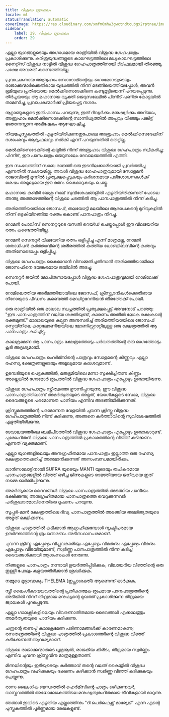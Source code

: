 ```yaml
---
title: വിശുദ്ധ ഗ്രാഹലം
locale: ml
statusTranslation: automatic
coverImage: https://res.cloudinary.com/xmfm6mhw3gwctndtcubgx2rptnae/image/upload/v1741354419/small_cover_la_gran_rebelion_28716e29d2.webp
sidebar:
    label: 29. വിശുദ്ധ ഗ്രാഹലം
    order: 29
---
```

എല്ലാ യുഗങ്ങളുടെയും അഗാധമായ രാത്രിയിൽ വിശുദ്ധ ഗേഹപാത്രം പ്രകാശിക്കുന്നു. കുരിശുയുദ്ധങ്ങളുടെ കാലഘട്ടത്തിലെ മധ്യകാലഘട്ടത്തിലെ നൈറ്റ്‌സ് വിശുദ്ധ നാട്ടിൽ വിശുദ്ധ ഗേഹപാത്രത്തിനായി නිෂ්ഫലമായി തിരഞ്ഞു, പക്ഷേ അവരത് കണ്ടെത്തിയില്ല.

പ്രവാചകനായ അബ്രഹാം സോദോമിന്റെയും ഗൊമോറയുടെയും രാജാക്കന്മാർക്കെതിരായ യുദ്ധത്തിൽ നിന്ന് മടങ്ങിയെത്തിയപ്പോൾ, അവൻ ഭൂമിയുടെ പ്രതിഭയായ മെൽക്കിസെദേക്കിനെ കണ്ടുമുട്ടിയെന്ന് പറയപ്പെടുന്നു. തീർച്ചയായും ആ മഹാനായ വ്യക്തി ജെറുസലേമിൽ പിന്നീട് പണിത കോട്ടയിൽ താമസിച്ചു, പ്രവാചകന്മാർക്ക് പ്രിയപ്പെട്ട നഗരം.

നൂറ്റാണ്ടുകളുടെ ഇതിഹാസം പറയുന്നു, ഇത് ദിവ്യർക്കും മനുഷ്യർക്കും അറിയാം, അബ്രഹാം മെൽക്കിസെദേക്കിന്റെ സാന്നിധ്യത്തിൽ അപ്പവും വീഞ്ഞും പങ്കിട്ട് ജ്ഞാനസ്നാന അഭിഷേകം ആഘോഷിച്ചു.

നിയമപുസ്തകത്തിൽ എഴുതിയിരിക്കുന്നതുപോലെ അബ്രഹാം മെൽക്കിസെദേക്കിന് ദശാംശവും ആദ്യഫലവും നൽകി എന്ന് പറയുന്നതിൽ തെറ്റില്ല.

മെൽക്കിസെദേക്കിന്റെ കയ്യിൽ നിന്ന് അബ്രഹാം വിശുദ്ധ ഗേഹപാത്രം സ്വീകരിച്ചു; പിന്നീട്, ഈ പാനപാത്രം ജെറുസലേം ദേവാലയത്തിൽ എത്തി.

ഈ സംഭവത്തിന് സാബ രാജ്ഞി ഒരു ഇടനിലക്കാരിയായി പ്രവർത്തിച്ചു എന്നതിൽ സംശയമില്ല. അവൾ വിശുദ്ധ ഗേഹപാത്രവുമായി സോളമൻ രാജാവിൻ്റെ മുന്നിൽ പ്രത്യക്ഷപ്പെടുകയും കർശനമായ പരിശോധനകൾക്ക് ശേഷം അമൂല്യമായ ഈ രത്നം കൈമാറുകയും ചെയ്തു.

മഹാനായ കബീർ യേശു നാല് സുവിശേഷങ്ങളിൽ എഴുതിയിരിക്കുന്നത് പോലെ അന്ത്യ അത്താഴത്തിന്റെ വിശുദ്ധ ചടങ്ങിൽ ആ പാനപാത്രത്തിൽ നിന്ന് കുടിച്ചു.

അരിമത്തിയായിലെ ജോസഫ്, തലയോട്ടി മലയിലെ ആരാധകന്റെ മുറിവുകളിൽ നിന്ന് ഒഴുകിയിറങ്ങിയ രക്തം കൊണ്ട് പാനപാത്രം നിറച്ചു.

റോമൻ പോലീസ് സെനറ്ററുടെ വസതി റെയ്ഡ് ചെയ്തപ്പോൾ ഈ വിലയേറിയ രത്നം കണ്ടെത്തിയില്ല.

റോമൻ സെനറ്റർ വിലയേറിയ രത്നം ഒളിപ്പിച്ചു എന്ന് മാത്രമല്ല, റോമൻ ശതാധിപൻ കർത്താവിന്റെ ശരീരത്തിൽ കുത്തിയ ലോഞ്ചിബസിന്റെ കുന്തവും അതിനോടൊപ്പം ഒളിപ്പിച്ചു.

വിശുദ്ധ ഗേഹപാത്രം കൈമാറാൻ വിസമ്മതിച്ചതിനാൽ അരിമത്തിയായിലെ ജോസഫിനെ ഭയങ്കരമായ ജയിലിൽ അടച്ചു.

സെനറ്റർ ജയിൽ മോചിതനായപ്പോൾ വിശുദ്ധ ഗേഹപാത്രവുമായി റോമിലേക്ക് പോയി.

റോമിലെത്തിയ അരിമത്തിയായിലെ ജോസഫ്, ക്രിസ്ത്യാനികൾക്കെതിരായ നീറോയുടെ പീഡനം കണ്ടെത്തി മെഡിറ്ററേനിയൻ തീരത്തേക്ക് പോയി.

ഒരു രാത്രിയിൽ ഒരു മാലാഖ സ്വപ്നത്തിൽ പ്രത്യക്ഷപ്പെട്ട് അവനോട് പറഞ്ഞു: "ഈ പാനപാത്രത്തിന് വലിയ ശക്തിയുണ്ട്, കാരണം അതിൽ ലോക രക്ഷകന്റെ രക്തമുണ്ട്." മാലാഖയുടെ കല്പന അനുസരിച്ച് അരിമത്തിയായിലെ ജോസഫ് സ്പെയിനിലെ കാറ്റലോണിയയിലെ മോണ്ട്സെറാറ്റിലുള്ള ഒരു ക്ഷേത്രത്തിൽ ആ പാനപാത്രം കുഴിച്ചിട്ടു.

കാലക്രമേണ ആ പാനപാത്രം ക്ഷേത്രത്തോടും പർവതത്തിന്റെ ഒരു ഭാഗത്തോടും കൂടി അദൃശ്യമായി.

വിശുദ്ധ ഗേഹപാത്രം ഹെർമ്സിന്റെ പാത്രവും സോളമന്റെ കിണ്ണവും എല്ലാ രഹസ്യ ക്ഷേത്രങ്ങളുടെയും അമൂല്യമായ കലശവുമാണ്.

ഉടമ്പടിയുടെ പെട്ടകത്തിൽ, മരുഭൂമിയിലെ മന്നാ സൂക്ഷിച്ചിരുന്ന കിണ്ണം അല്ലെങ്കിൽ ഗോമോർ രൂപത്തിൽ വിശുദ്ധ ഗേഹപാത്രം എപ്പോഴും ഉണ്ടായിരുന്നു.

വിശുദ്ധ ഗേഹപാത്രം സ്ത്രീത്വത്തെ ഊന്നിപ്പറയുന്നു, ഈ വിശുദ്ധ പാനപാത്രത്തിലാണ് അമർത്യതയുടെ അമൃത്, യോഗികളുടെ സോമ, വിശുദ്ധ ദൈവങ്ങളുടെ പരമോന്നത പാനീയം എന്നിവ അടങ്ങിയിരിക്കുന്നത്.

ക്രിസ്തുമതത്തിന്റെ പരമോന്നത വേളയിൽ ചുവന്ന ക്രിസ്തു വിശുദ്ധ ഗേഹപാത്രത്തിൽ നിന്ന് കുടിക്കുന്നു, അങ്ങനെ കർത്താവിന്റെ സുവിശേഷത്തിൽ എഴുതിയിരിക്കുന്നു.

ദേവാലയത്തിലെ ബലിപീഠത്തിൽ വിശുദ്ധ ഗേഹപാത്രം എപ്പോഴും ഉണ്ടാകാറുണ്ട്. പുരോഹിതൻ വിശുദ്ധ പാനപാത്രത്തിൽ പ്രകാശത്തിന്റെ വീഞ്ഞ് കുടിക്കണം എന്നത് വ്യക്തമാണ്.

എല്ലാ യുഗങ്ങളിലെയും അനുഗ്രഹീതമായ പാനപാത്രം ഇല്ലാത്ത ഒരു രഹസ്യ ക്ഷേത്രത്തെക്കുറിച്ച് അനുമാനിക്കുന്നത് അസംബന്ധമായിരിക്കും.

ലാൻസലോട്ടിനായി SUFRA യുടെയും MANTI യുടെയും രുചികരമായ പാനപാത്രങ്ങളിൽ വീഞ്ഞ് ഒഴിച്ച ജിന്നുകളുടെ രാജ്ഞിയായ ജനീവയെ ഇത് നമ്മെ ഓർമ്മിപ്പിക്കുന്നു.

അമർത്യരായ ദൈവങ്ങൾ വിശുദ്ധ പാനപാത്രത്തിൽ അടങ്ങിയ പാനീയം ഭക്ഷിക്കുന്നു; അനുഗ്രഹീതമായ പാനപാത്രത്തെ വെറുക്കുന്നവർ പരിശുദ്ധാത്മാവിനെതിരെ ദൂഷണം പറയുന്നു.

സൂപ്പർ-മാൻ ക്ഷേത്രത്തിലെ ദിവ്യ പാനപാത്രത്തിൽ അടങ്ങിയ അമർത്യതയുടെ അമൃത് ഭക്ഷിക്കണം.

വിശുദ്ധ പാത്രത്തിൽ കുടിക്കാൻ ആഗ്രഹിക്കുമ്പോൾ സൃഷ്ടിപരമായ ഊർജ്ജത്തിന്റെ രൂപാന്തരണം അടിസ്ഥാനപരമാണ്.

ചുവന്ന ക്രിസ്തു എപ്പോഴും വിപ്ലവകാരിയും എപ്പോഴും വിമതനും എപ്പോഴും വീരനും എപ്പോഴും വിജയിയുമാണ്, സ്വർണ്ണ പാനപാത്രത്തിൽ നിന്ന് കുടിച്ച് ദൈവങ്ങൾക്കായി ആശംസകൾ നേരുന്നു.

നിങ്ങളുടെ പാനപാത്രം നന്നായി ഉയർത്തിപ്പിടിക്കുക, വിലയേറിയ വീഞ്ഞിന്റെ ഒരു തുള്ളി പോലും കളയാതിരിക്കാൻ ശ്രദ്ധിക്കുക.

നമ്മുടെ മുദ്രാവാക്യം THELEMA (ഇച്ഛാശക്തി) ആണെന്ന് ഓർക്കുക.

സ്ത്രീ ലൈംഗികാവയവത്തിന്റെ പ്രതീകാത്മക രൂപമായ പാനപാത്രത്തിന്റെ അടിയിൽ നിന്ന് തീവ്രമായ മനുഷ്യന്റെ മുഖത്ത് പ്രകാശിക്കുന്ന തീവ്രമായ ജ്വാലകൾ പുറപ്പെടുന്നു.

എല്ലാ ഗാലക്സികളിലെയും വിവരണാതീതമായ ദൈവങ്ങൾ എക്കാലത്തും അമർത്യതയുടെ പാനീയം കുടിക്കുന്നു.

ചന്ദ്രന്റെ തണുപ്പ് കാലക്രമേണ പരിണാമങ്ങൾക്ക് കാരണമാകുന്നു; രസതന്ത്രത്തിന്റെ വിശുദ്ധ പാത്രത്തിൽ പ്രകാശത്തിന്റെ വിശുദ്ധ വീഞ്ഞ് കുടിക്കേണ്ടത് ആവശ്യമാണ്.

വിശുദ്ധ രാജാക്കന്മാരുടെ ധൂമ്രനൂൽ, രാജകീയ കിരീടം, തീവ്രമായ സ്വർണ്ണം എന്നിവ ചുവന്ന ക്രിസ്തുവിനു മാത്രമുള്ളതാണ്.

മിന്നലിന്റെയും ഇടിയുടെയും കർത്താവ് തന്റെ വലത് കൈയ്യിൽ വിശുദ്ധ ഗേഹപാത്രം വഹിക്കുകയും ഭക്ഷണം കഴിക്കാൻ സ്വർണ്ണ വീഞ്ഞ് കുടിക്കുകയും ചെയ്യുന്നു.

രാസ ലൈംഗിക ബന്ധത്തിൽ ഹെർമ്സിന്റെ പാത്രം ഒഴിക്കുന്നവർ, വാസ്തവത്തിൽ അധോലോകത്തിലെ മനുഷ്യത്വരഹിതമായ ജീവികളായി മാറുന്നു.

ഞങ്ങൾ ഇവിടെ എഴുതിയ എല്ലാത്തിനും "ദി പെർഫെക്റ്റ് മാര്യേജ്" എന്ന എന്റെ പുസ്തകത്തിൽ പൂർണ്ണമായ രേഖകളുണ്ട്.

